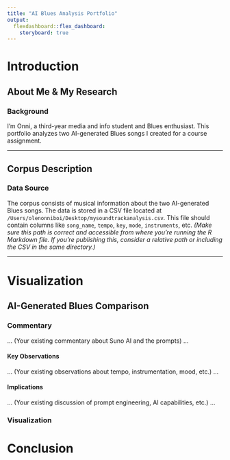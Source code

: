 ```yaml
---
title: "AI Blues Analysis Portfolio"
output:
  flexdashboard::flex_dashboard:
    storyboard: true
---
```


# Introduction

## About Me & My Research

### Background

I'm Onni, a third-year media and info student and Blues enthusiast. This portfolio analyzes two AI-generated Blues songs I created for a course assignment.

***

## Corpus Description

### Data Source

The corpus consists of musical information about the two AI-generated Blues songs.  The data is stored in a CSV file located at `/Users/olenonniboi/Desktop/mysoundtrackanalysis.csv`. This file should contain columns like `song_name`, `tempo`, `key`, `mode`, `instruments`, etc.  *(Make sure this path is correct and accessible from where you're running the R Markdown file.  If you're publishing this, consider a relative path or including the CSV in the same directory.)*

***

# Visualization 

## AI-Generated Blues Comparison

### Commentary

... (Your existing commentary about Suno AI and the prompts) ...

#### Key Observations

... (Your existing observations about tempo, instrumentation, mood, etc.) ...

#### Implications

... (Your existing discussion of prompt engineering, AI capabilities, etc.) ...

### Visualization

# Conclusion 
